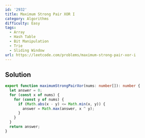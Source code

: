 ```yaml
---
id: '2932'
title: Maximum Strong Pair XOR I
category: Algorithms
difficulty: Easy
tags:
  - Array
  - Hash Table
  - Bit Manipulation
  - Trie
  - Sliding Window
url: https://leetcode.com/problems/maximum-strong-pair-xor-i
---
```


## Solution

```typescript filename="solution.ts" copy
export function maximumStrongPairXor(nums: number[]): number {
  let answer = 0;
  for (const x of nums) {
    for (const y of nums) {
      if (Math.abs(x - y) <= Math.min(x, y)) {
        answer = Math.max(answer, x ^ y);
      }
    }
  }
  return answer;
}
```
